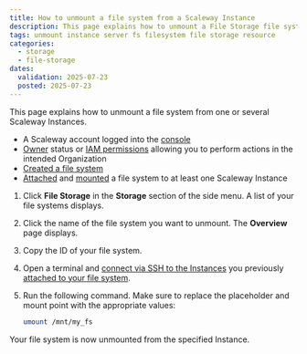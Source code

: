 ```yaml
---
title: How to unmount a file system from a Scaleway Instance
description: This page explains how to unmount a File Storage file system from Scaleway Instances using the Scaleway console
tags: unmount instance server fs filesystem file storage resource
categories:
  - storage
  - file-storage
dates:
  validation: 2025-07-23
  posted: 2025-07-23
---
```



This page explains how to unmount a file system from one or several Scaleway Instances.

<Requirements />

- A Scaleway account logged into the [console](https://account.scaleway.com/?service=elements)
- [Owner](/iam/concepts/#owner) status or [IAM permissions](/iam/concepts/#permission) allowing you to perform actions in the intended Organization
- [Created a file system](/file-storage/how-to/create-file-system/)
- [Attached](/file-storage/how-to/attach-file-system/) and [mounted](/file-storage/how-to/mount-file-system/) a file system to at least one Scaleway Instance

1. Click **File Storage** in the **Storage** section of the side menu. A list of your file systems displays.

2. Click the name of the file system you want to unmount. The **Overview** page displays.

3. Copy the ID of your file system.

4. Open a terminal and [connect via SSH to the Instances](/instances/how-to/connect-to-instance/) you previously [attached to your file system](/file-storage/how-to/attach-file-system/).

5. Run the following command. Make sure to replace the placeholder and mount point with the appropriate values:

    ```sh
    umount /mnt/my_fs
    ```

Your file system is now unmounted from the specified Instance.
